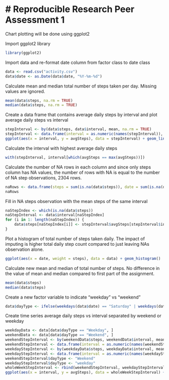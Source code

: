 # Reproducible Research Peer Assessment 1
==========================================

Chart plotting will be done using ggplot2

Import ggplot2 library
```r
library(ggplot2)
```


Import data and re-format date column from factor class to date class
```r
data <- read.csv("activity.csv")
data$date <- as.Date(data$date, "%Y-%m-%d")
```


Calculate mean and median total number of steps taken per day. Missing values are ignored.
```r
mean(data$steps, na.rm = TRUE)
median(data$steps, na.rm = TRUE)
```


Create a data frame that contains average daily steps by interval and plot average daily steps vs interval
```r
stepInterval <- by(data$steps, data$interval, mean, na.rm = TRUE)
stepInterval <- data.frame(interval = as.numeric(names(stepInterval)), avgSteps = as.numeric(stepInterval))
ggplot(aes(x = interval, y = avgSteps), data = stepInterval) + geom_line() + scale_x_continuous(breaks = seq(0, 2500, 250))
```


Calculate the interval with highest average daily steps

```r
with(stepInterval, interval[which(avgSteps == max(avgSteps))])
```


Calculate the number of NA rows in each column and since only steps column has NA values, the number of rows with NA is equal to the number of NA step observations, 2304 rows.

```r
naRows <- data.frame(steps = sum(is.na(data$steps)), date = sum(is.na(data$date)), interval = sum(is.na(data$interval)))
naRows
```


Fill in NA steps observation with the mean steps of the same interval

```r
naStepIndex <- which(is.na(data$steps))
naStepInterval <- data$interval[naStepIndex]
for (i in 1: length(naStepIndex)) {
    data$steps[naStepIndex[i]] <- stepInterval$avgSteps[stepInterval$interval == naStepInterval[i]]
}
```


Plot a histogram of total number of steps taken daily. The impact of imputing is higher total daily step count compared to just leaving NAs observation alone.

```r
ggplot(aes(x = date, weight = steps), data = data) + geom_histogram()
```


Calculate new mean and median of total number of steps. No difference in the value of mean and median compared to first part of the assignment.

```r
mean(data$steps)
median(data$steps)
```

Create a new factor variable to indicate "weekday" vs "weekend"

```r
data$dayType <- ifelse(weekdays(data$date) == "Saturday" | weekdays(data$date) == "Sunday", "Weekend", "Weekday")
```

Create time series average daily steps vs interval separated by weekend or weekday

```r
weekdayData <- data[data$dayType == "Weekday", ]
weekendData <- data[data$dayType == "Weekend", ]
weekendStepInterval <- by(weekendData$steps, weekendData$interval, mean)
weekendStepInterval <- data.frame(interval = as.numeric(names(weekendStepInterval)), avgSteps = as.numeric(weekendStepInterval))
weekdayStepInterval <- by(weekdayData$steps, weekdayData$interval, mean)
weekdayStepInterval <- data.frame(interval = as.numeric(names(weekdayStepInterval)), avgSteps = as.numeric(weekdayStepInterval))
weekendStepInterval$dayType <- "Weekend"
weekdayStepInterval$dayType <- "weekday"
wholeWeekStepInterval <- rbind(weekendStepInterval, weekdayStepInterval)
ggplot(aes(x = interval, y = avgSteps), data = wholeWeekStepInterval) + geom_line() + facet_wrap(~dayType, ncol = 1)

```

